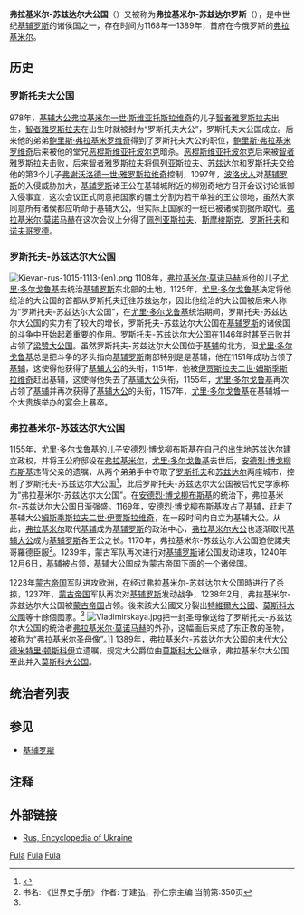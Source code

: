 {{NoteTA
|1=zh-tw:伏拉迪米爾; zh-cn:弗拉基米尔
}}
{{Infobox former country
|native_name = 弗拉基米尔-苏兹达尔大公国<br/>Владимиро-Су́здальское кня́жество
|conventional_long_name = 
|common_name = 
|region = 
|year_start = 1168年
|year_end = 1389年
|date_start =
|date_end =
|event_start =
|event_end =
|p1 = 基辅罗斯
|flag_p1 = Yarthewise.png
|p2 =
|flag_p2 =
|s1 = 莫斯科大公国
|status = 
|flag_s1 = Lob flag moskovskiy.svg
|image_flag =
|image_coat =Seal-of-Alexander-Nevsky 1236 Avers.svg
|coa_size = 200px
|s2 =
|flag_s2 =
|image_map =
|image_map_caption =
|religion = [[正教会|基督教正教]]
|capital =
|government_type = 
|legislature =
|title_leader = [[弗拉基米尔大公|弗拉基米尔-苏兹达尔大公]]
|leader1 = [[安德烈·博戈柳布斯基|安德烈·博戈柳布斯基]]
|year_leader1 = 1168年–1174年（第1任）
|leader2 = [[德米特里·顿斯科伊|德米特里·顿斯科伊]]
|year_leader2 = 1363年–1389年 (末任)
|common_languages = [[古东斯拉夫语|古东斯拉夫语]]
|currency =
|footnotes = 
}}
{{俄羅斯歷史}}
'''弗拉基米尔-苏兹达尔大公国'''（{{lang-ru|Владимиро-Су́здальское кня́жество}}）又被称为'''弗拉基米尔-苏兹达尔罗斯'''（{{lang-ru|Владимирско-Су́здальская Русь}}），是中世纪[[基辅罗斯|基辅罗斯]]的诸侯国之一，存在时间为1168年—1389年，首府在今俄罗斯的[[弗拉基米尔|弗拉基米尔]]。

==历史==
===罗斯托夫大公国===
978年，[[基辅大公|基辅大公]][[弗拉基米尔一世·斯维亚托斯拉维奇|弗拉基米尔一世·斯维亚托斯拉维奇]]的儿子[[智者雅罗斯拉夫|智者雅罗斯拉夫]]出生，[[智者雅罗斯拉夫|智者雅罗斯拉夫]]在出生时就被封为“罗斯托夫大公”，罗斯托夫大公国成立。后来他的弟弟[[鲍里斯·弗拉基米罗维奇|鲍里斯·弗拉基米罗维奇]]得到了罗斯托夫大公的职位，[[鲍里斯·弗拉基米罗维奇|鲍里斯·弗拉基米罗维奇]]后来被他的堂兄[[恶棍斯维亚托波尔克|恶棍斯维亚托波尔克]]暗杀。[[恶棍斯维亚托波尔克|恶棍斯维亚托波尔克]]后来被[[智者雅罗斯拉夫|智者雅罗斯拉夫]]击败，后来[[智者雅罗斯拉夫|智者雅罗斯拉夫]]将[[佩列亚斯拉夫|佩列亚斯拉夫]]、[[苏兹达尔|苏兹达尔]]和[[罗斯托夫|罗斯托夫]]交给他的第3个儿子[[弗谢沃洛德一世·雅罗斯拉维奇|弗谢沃洛德一世·雅罗斯拉维奇]]控制，1097年，[[波洛伏人|波洛伏人]]对[[基辅罗斯|基辅罗斯]]的入侵威胁加大，[[基辅罗斯|基辅罗斯]]诸王公在基辅城附近的柳别奇地方召开会议讨论抵御入侵事宜，这次会议正式同意把国家的疆土分割为若干单独的王公领地，虽然大家同意所有诸侯都应听命于基辅大公，但实际上国家的一统已被诸侯割据所取代。[[弗拉基米尔·莫诺马赫|弗拉基米尔·莫诺马赫]]在这次会议上分得了[[佩列亚斯拉夫|佩列亚斯拉夫]]、[[斯摩棱斯克|斯摩棱斯克]]、[[罗斯托夫|罗斯托夫]]和[[诺夫哥罗德|诺夫哥罗德]]。

===罗斯托夫-苏兹达尔大公国===
[[File:Kievan-rus-1015-1113-(en).png|thumb]]
1108年，[[弗拉基米尔·莫诺马赫|弗拉基米尔·莫诺马赫]]派他的儿子[[尤里·多尔戈鲁基|尤里·多尔戈鲁基]]去统治[[基辅罗斯|基辅罗斯]]东北部的土地，1125年，[[尤里·多尔戈鲁基|尤里·多尔戈鲁基]]决定将他统治的大公国的首都从罗斯托夫迁往苏兹达尔，因此他统治的大公国被后来人称为“罗斯托夫-苏兹达尔大公国”，在[[尤里·多尔戈鲁基|尤里·多尔戈鲁基]]统治期间，罗斯托夫-苏兹达尔大公国的实力有了较大的增长，罗斯托夫-苏兹达尔大公国在[[基辅罗斯|基辅罗斯]]的诸侯国的斗争中开始起着重要的作用。罗斯托夫-苏兹达尔大公国在1146年时甚至击败并占领了[[梁赞大公国|梁赞大公国]]。虽然罗斯托夫-苏兹达尔大公国位于[[基辅|基辅]]的北方，但[[尤里·多尔戈鲁基|尤里·多尔戈鲁基]]总是把斗争的矛头指向[[基辅罗斯|基辅罗斯]]南部特别是是基辅，他在1151年成功占领了[[基辅|基辅]]，这使得他获得了[[基辅大公|基辅大公]]的头衔，1151年，他被[[伊贾斯拉夫二世·姆斯季斯拉维奇|伊贾斯拉夫二世·姆斯季斯拉维奇]]赶出基辅，这使得他失去了[[基辅大公|基辅大公]]头衔，1155年，[[尤里·多尔戈鲁基|尤里·多尔戈鲁基]]再次占领了[[基辅|基辅]]并再次获得了[[基辅大公|基辅大公]]的头衔，1157年，[[尤里·多尔戈鲁基|尤里·多尔戈鲁基]]在基辅城一个大贵族举办的宴会上暴卒。

===弗拉基米尔-苏兹达尔大公国===
1155年，[[尤里·多尔戈鲁基|尤里·多尔戈鲁基]]的儿子[[安德烈·博戈柳布斯基|安德烈·博戈柳布斯基]]在自己的出生地[[苏兹达尔|苏兹达尔]]建立政权，并将王公府邸设在[[弗拉基米尔|弗拉基米尔]]，[[尤里·多尔戈鲁基|尤里·多尔戈鲁基]]去世后，[[安德烈·博戈柳布斯基|安德烈·博戈柳布斯基]]违背父亲的遗嘱，从两个弟弟手中夺取了[[罗斯托夫|罗斯托夫]]和[[苏兹达尔|苏兹达尔]]两座城市，控制了罗斯托夫-苏兹达尔大公国<ref>{{Cite web |url=http://www.keyunzhan.com/tianqi/news-6711 |title=莫斯科东正教金环之旅：你的圣像我的凝视 |access-date=2013-12-22 |archive-date=2021-03-03 |archive-url=https://web.archive.org/web/20210303114934/https://www.keyunzhan.com/tianqi/news-6711/ }}</ref>，此后罗斯托夫-苏兹达尔大公国被后代史学家称为“弗拉基米尔-苏兹达尔大公国”。在[[安德烈·博戈柳布斯基|安德烈·博戈柳布斯基]]的统治下，弗拉基米尔-苏兹达尔大公国日渐强盛。1169年，[[安德烈·博戈柳布斯基|安德烈·博戈柳布斯基]]攻占了[[基辅|基辅]]，赶走了基辅大公[[姆斯季斯拉夫二世·伊贾斯拉维奇|姆斯季斯拉夫二世·伊贾斯拉维奇]]，在一段时间内自立为基辅大公。从此，[[弗拉基米尔|弗拉基米尔]]取代[[基辅|基辅]]成为[[基辅罗斯|基辅罗斯]]的政治中心，[[弗拉基米尔大公|弗拉基米尔大公]]也逐渐取代[[基辅大公|基辅大公]]成为[[基辅罗斯|基辅罗斯]]各王公之长。1170年，弗拉基米尔-苏兹达尔大公国迫使諾夫哥羅德臣服<ref name=世界是> 书名: 《世界史手册》 作者: 丁建弘，孙仁宗主编 当前第:350页</ref>。1239年，蒙古军队再次进行对[[基辅罗斯|基辅罗斯]]诸公国发动进攻，1240年12月6日，基辅被占领，基辅大公国成为蒙古帝国下面的一个诸侯国。

1223年[[蒙古帝国|蒙古帝国]]军队进攻欧洲，在经过弗拉基米尔-苏兹达尔大公国時进行了杀掠，1237年，[[蒙古帝国|蒙古帝国]]军队再次对[[基辅罗斯|基辅罗斯]]发动战争，1238年2月，弗拉基米尔-苏兹达尔大公国被[[蒙古帝国|蒙古帝国]]占领。後來該大公國又分裂出[[特維爾大公國|特維爾大公國]]、[[莫斯科大公國|莫斯科大公國]]等十餘個國家。<ref name=世界是/>
[[File:Vladimirskaya.jpg|thumb]]把一封圣母像送给了罗斯托夫-苏兹达尔大公国的统治者[[弗拉基米尔·莫诺马赫|弗拉基米尔·莫诺马赫]]的外孙，这幅画后来成了东正教的圣物，被称为“弗拉基米尔圣母像”。]]
1389年，弗拉基米尔-苏兹达尔大公国的末代大公[[德米特里·顿斯科伊|德米特里·顿斯科伊]]立遗嘱，规定大公爵位由[[莫斯科大公|莫斯科大公]]继承，弗拉基米尔大公国至此并入[[莫斯科大公国|莫斯科大公国]]。

==统治者列表==
{{main|弗拉基米尔大公}}

==参见==
*[[基辅罗斯|基辅罗斯]]

== 注释 ==

{{Reflist|2}}

== 外部链接 ==
*{{en icon}} [http://www.encyclopediaofukraine.com/display.asp?AddButton=pages\R\U\RushDA.htm Rus, Encyclopedia of Ukraine] {{Wayback|url=http://www.encyclopediaofukraine.com/display.asp?AddButton=pages%5CR%5CU%5CRushDA.htm |date=20200909142857 }}
{{基辅罗斯的诸侯国}}
[[Category:欧洲历史上的大公国|Fula]]
[[Category:基辅罗斯|Fula]]
[[Category:弗拉基米爾州|Fula]]